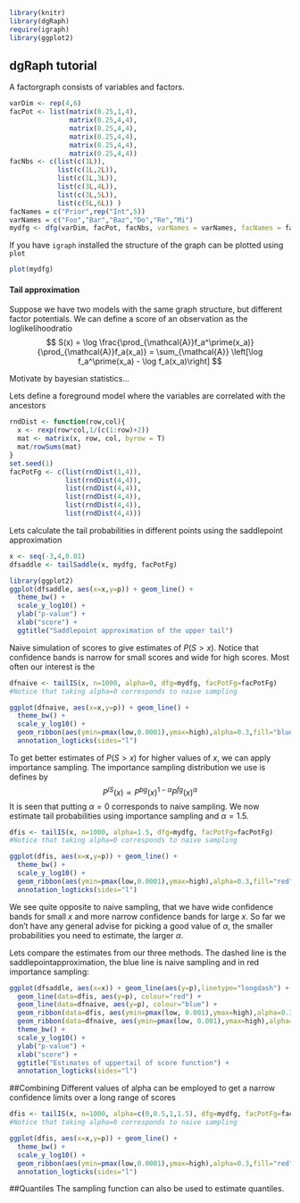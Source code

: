 <!--
%\VignetteEngine{knitr::knitr}
%\VignetteIndexEntry{An R Markdown Vignette with knitr}
-->
```r
library(knitr)
library(dgRaph)
require(igraph)
library(ggplot2)
```

## dgRaph tutorial
A factorgraph consists of variables and factors. 

```r
varDim <- rep(4,6)
facPot <- list(matrix(0.25,1,4),
               matrix(0.25,4,4),
               matrix(0.25,4,4),
               matrix(0.25,4,4),
               matrix(0.25,4,4),
               matrix(0.25,4,4))
facNbs <- c(list(c(1L)),
            list(c(1L,2L)),
            list(c(1L,3L)),
            list(c(3L,4L)),
            list(c(3L,5L)),
            list(c(5L,6L)) )
facNames = c("Prior",rep("Int",5))
varNames = c("Foo","Bar","Baz","Do","Re","Mi")
mydfg <- dfg(varDim, facPot, facNbs, varNames = varNames, facNames = facNames)
```

If you have `igraph` installed the structure of the graph can be plotted using `plot`
```r
plot(mydfg)
```

#### Tail approximation
Suppose we have two models with the same graph structure, but different factor potentials. We can define a score of an observation as the loglikelihoodratio
$$
S(x) = \log \frac{\prod_{\mathcal{A}}f_a^\prime(x_a)}{\prod_{\mathcal{A}}f_a(x_a)} = \sum_{\mathcal{A}} \left[\log f_a^\prime(x_a) - \log f_a(x_a)\right]
$$

Motivate by bayesian statistics...

Lets define a foreground model where the variables are correlated with the ancestors
```r
rndDist <- function(row,col){
  x <- rexp(row*col,1/(c(1:row)+2))
  mat <- matrix(x, row, col, byrow = T)
  mat/rowSums(mat)
}
set.seed(1)
facPotFg <- c(list(rndDist(1,4)),
              list(rndDist(4,4)),
              list(rndDist(4,4)),
              list(rndDist(4,4)),
              list(rndDist(4,4)),
              list(rndDist(4,4)))
```

Lets calculate the tail probabilities in different points using the saddlepoint approximation
```r
x <- seq(-3,4,0.01)
dfsaddle <- tailSaddle(x, mydfg, facPotFg)

library(ggplot2)
ggplot(dfsaddle, aes(x=x,y=p)) + geom_line() +
  theme_bw() + 
  scale_y_log10() +
  ylab("p-value") + 
  xlab("score") +
  ggtitle("Saddlepoint approximation of the upper tail")
```

Naive simulation of scores to give estimates of $P(S > x)$. Notice that confidence bands is narrow for small scores and wide for high scores. Most often our interest is the 
```r
dfnaive <- tailIS(x, n=1000, alpha=0, dfg=mydfg, facPotFg=facPotFg)
#Notice that taking alpha=0 corresponds to naive sampling

ggplot(dfnaive, aes(x=x,y=p)) + geom_line() +
  theme_bw() +
  scale_y_log10() + 
  geom_ribbon(aes(ymin=pmax(low,0.0001),ymax=high),alpha=0.3,fill="blue") +
  annotation_logticks(sides="l")
```

To get better estimates of $P(S > x)$ for higher values of $x$, we can apply importance sampling. The importance sampling distribution we use is defines by
$$
P^{IS}(x) \propto P^{bg}(x)^{1-\alpha}P^{fg}(x)^{\alpha}
$$
It is seen that putting $\alpha=0$ corresponds to naive sampling. We now estimate tail probabilities using importance sampling and $\alpha=1.5$.

```r
dfis <- tailIS(x, n=1000, alpha=1.5, dfg=mydfg, facPotFg=facPotFg)
#Notice that taking alpha=0 corresponds to naive sampling

ggplot(dfis, aes(x=x,y=p)) + geom_line() +
  theme_bw() +
  scale_y_log10() + 
  geom_ribbon(aes(ymin=pmax(low,0.0001),ymax=high),alpha=0.3,fill="red") +
  annotation_logticks(sides="l")
```

We see quite opposite to naive sampling, that we have wide confidence bands for small $x$ and more narrow confidence bands for large $x$. So far we don't have any general advise for picking a good value of $\alpha$, the smaller probabilities you need to estimate, the larger $\alpha$.

Lets compare the estimates from our three methods. The dashed line is the saddlepointapproximation, the blue line is naive sampling and in red importance sampling:

```r
ggplot(dfsaddle, aes(x=x)) + geom_line(aes(y=p),linetype="longdash") +
  geom_line(data=dfis, aes(y=p), colour="red") +
  geom_line(data=dfnaive, aes(y=p), colour="blue") +
  geom_ribbon(data=dfis, aes(ymin=pmax(low, 0.001),ymax=high),alpha=0.3,fill="red") +
  geom_ribbon(data=dfnaive, aes(ymin=pmax(low, 0.001),ymax=high),alpha=0.3,fill="blue") +
  theme_bw() + 
  scale_y_log10() +
  ylab("p-value") + 
  xlab("score") +
  ggtitle("Estimates of uppertail of score function") +
  annotation_logticks(sides="l")
```

##Combining
Different values of alpha can be employed to get a narrow confidence limits over a long range of scores

```r
dfis <- tailIS(x, n=1000, alpha=c(0,0.5,1,1.5), dfg=mydfg, facPotFg=facPotFg)
#Notice that taking alpha=0 corresponds to naive sampling

ggplot(dfis, aes(x=x,y=p)) + geom_line() +
  theme_bw() +
  scale_y_log10() + 
  geom_ribbon(aes(ymin=pmax(low,0.0001),ymax=high),alpha=0.3,fill="red") +
  annotation_logticks(sides="l")
```

##Quantiles
The sampling function can also be used to estimate quantiles. 

